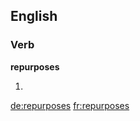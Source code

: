 ==English==

===Verb===
'''repurposes'''

# {{third-person singular of|repurpose}}

[[de:repurposes]]
[[fr:repurposes]]